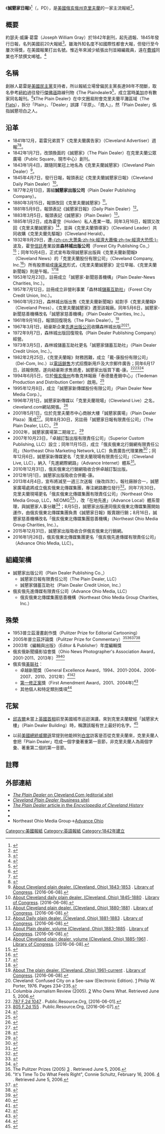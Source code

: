 {{NoteTA
|1=zh-hans:老实人报;zh-hant:誠懇家日報
|2=zh-hans:老实人;zh-hant:誠懇家
}}
{{Infobox newspaper
|logo= [[File:pdologo.png|200px]]<br>
[[File:pdelogo.jpg|34px]]
|image       = Plaindealerhq.jpg
|image_size =
|alt=
|caption      = 誠懇家廣場，攝於2007年10月6日。
|type         = [[日報|日報]]
|format       = [[大報|大報]]
|founder   = 約瑟夫·威廉·葛雷
|foundation   = {{start date and age|1842|1|7|}}
|owners       = [[先進出版公司|先進出版公司]]
|circulation  = 258,356（週三－五）<br />397,891（週日）
|publisher=誠懇家出版公司（Plain Dealer Publishing Co.）
|headquarters = [[俄亥俄州|俄亥俄州]]布魯克林
|political= 
|publishing_country= {{US}}
|publishing_city=[[克里夫蘭_(俄亥俄州)|俄亥俄州克里夫蘭]]
|ISSN         =
|website      = [http://www.cleveland.com/ cleveland.com]<br>[http://www.plaindealer.com/ plaindealer.com]
|footnotes={{as of|2015|9}}<ref>{{cite web|url=http://www.neohiomediagroup.com/about/brands/the-plain-dealer/|title=The Plain Dealer|author=|date=|archiveurl=https://web.archive.org/web/20150911204344/http://www.neohiomediagroup.com/about/brands/the-plain-dealer/|archivedate=2015-09-11|publisher=Northeast Ohio Media Group|deadurl=yes|access-date=2016-05-21}}</ref>
}}
《'''誠懇家日報'''》<ref>{{cite web|url=http://www.slideshare.net/CleEconomicDevelopment/welcome-to-cleveland-chinese|title=Welcome to Cleveland! (Chinese)|author=|date=May 30, 2013|publisher=SlideShare (CLE ED)|access-date=2016-05-21|archive-date=2016-06-17|archive-url=https://web.archive.org/web/20160617042411/http://www.slideshare.net/CleEconomicDevelopment/welcome-to-cleveland-chinese|dead-url=no}}</ref>（{{lang-en|''The Plain Dealer''}}，PD），是[[美國|美國]][[克里夫蘭_(俄亥俄州)|俄亥俄州克里夫蘭]]的一家主流報紙<ref>{{cite web|url=http://clevelandhistorical.org/items/show/315|title=Cleveland Plain Dealer|author=|date=|publisher=Cleveland Historical|accessdate=May 25, 2016|archive-date=2021-03-08|archive-url=https://web.archive.org/web/20210308015905/https://clevelandhistorical.org/items/show/315|dead-url=no}}</ref>。

==概要==
約瑟夫·威廉·葛雷（Joseph William Gray）於1842年創刊，起先週報、1845年發行日報，{{as of|2013|3}}名列美國前20大報紙<ref>{{Cite web |url=http://www.auditedmedia.com/news/blog/top-25-us-newspapers-for-march-2013.aspx |title=Top 25 U.S. Newspapers for March 2013 |access-date=2016-05-21 |archive-date=2013-06-11 |archive-url=https://web.archive.org/web/20130611122852/http://www.auditedmedia.com/news/blog/top-25-us-newspapers-for-march-2013.aspx |dead-url=yes }}</ref>。雖海外知名度不如國際性都會大報，但發行至今屢次得獎，在美國報業打出名號。惟近年來減少紙張出刊並縮編裁員，遠在[[費城|費城]]同業也不禁撰文唏噓。<ref>{{cite web|url=http://www.philly.com/philly/blogs/attytood/The-de-newspaperization-of-America.html|title=The de-newspaperization of America|author=Will Bunch|date=July 31, 2013|publisher=philly.com (Philadelphia Daily News)|access-date=2016-05-21|archive-date=2018-12-18|archive-url=https://web.archive.org/web/20181218140838/http://www.philly.com/philly/blogs/attytood/The-de-newspaperization-of-America.html|dead-url=no}}</ref>

==名稱==
創辦人葛雷是[[美國民主黨|美國民主黨]]支持者，所以報紙立場曾偏民主黨長達98年不間斷，取名參考[[紐約|紐約]]過往發行[[托马斯·杰斐逊|傑佛遜]]路線刊物《The Plaindealer》<ref>{{cite journal |title=The Plaindealer |author = |journal= |volume=1 |issue= | publisher=Wm. Van Norden |pages=  |url=https://books.google.com/books?id=2y4ZAAAAYAAJ |date=1836 |language=}}</ref>，成立當時[[美加|美加]]亦有數家同名報刊。<ref name=pd100>{{cite book|author=Archer H. Shaw|url=https://archive.org/stream/plaindealeronehu009353mbp#page/n9/mode/2up|title=The Plain Dealer: One Hundred Years in Cleveland|date=1942 |publisher=Alfred A. Knopf|pages=}}</ref>{{rp|19-20}}《The Plain Dealer》在中文圈易附會克里夫蘭平灘區域（The [[wikt:flat|Flat]]s），拆分「Plain」、「Dealer」誤譯「平原」、「商人」，然「Plain Dealer」係指誠懇坦白之人。

==沿革==
*1841年12月，葛雷兄弟買下《克里夫蘭廣告家》（Cleveland Advertiser）週報<ref>{{Cite web |url=https://ech.case.edu/cgi/article.pl?id=CA2 |title=CLEVELAND ADVERTISER - The Encyclopedia of Cleveland History |access-date=2016-05-30 |archive-date=2017-04-28 |archive-url=https://web.archive.org/web/20170428153634/http://ech.case.edu/cgi/article.pl?id=CA2 |dead-url=no }}</ref><ref name=cu>{{cite book  |title=Cleveland: The Making of a City |author = William Ganson Rose | publisher=[[肯特州立大學|Kent State University]] Press |page=184 |url=https://books.google.com/books?id=IT1NVT1vEwUC&q=december+1841|orig-year=1950|date=1990 |isbn = 978-0-87338-428-5 |language=}}</ref>。
*1842年1月7日，改頭換面的《誠懇家》（The Plain Dealer）在克里夫蘭公眾廣場（Public Square，現市中心）創刊。
*1843年1月4日，跟隨同業冠上地名為《克里夫蘭誠懇家》（Cleveland Plain Dealer）{{r|pd100}}{{rp|20}}<ref>[http://chroniclingamerica.loc.gov/lccn/sn83035333/ About Cleveland plain dealer. (Cleveland, Ohio) 1843-1853] {{Wayback|url=http://chroniclingamerica.loc.gov/lccn/sn83035333/ |date=20161101093231 }}. [[Library_of_Congress|Library of Congress]]. [2016-06-08].</ref>。
*1845年4月7日，發行日報，報頭表記《克里夫蘭誠懇家日報》（Cleveland Daily Plain Dealer）{{r|pd100}}{{rp|55}}<ref>[http://chroniclingamerica.loc.gov/lccn/sn83045521/ About Cleveland daily plain dealer. (Cleveland, Ohio) 1845-1880] {{Wayback|url=http://chroniclingamerica.loc.gov/lccn/sn83045521/ |date=20161118115541 }}. [[Library_of_Congress|Library of Congress]]. [2016-06-08].</ref>。
*1877年2月13日，籌組'''誠懇家出版公司'''（Plain Dealer Publishing Company）{{r|pd100}}{{rp|222}}。
*1880年3月15日，報頭改回《克里夫蘭誠懇家》<ref>[http://chroniclingamerica.loc.gov/lccn/sn83035549/ About Cleveland plain dealer. (Cleveland, Ohio) 1880-1881] {{Wayback|url=http://chroniclingamerica.loc.gov/lccn/sn83035549/ |date=20161101094741 }}. [[Library_of_Congress|Library of Congress]]. [2016-06-08].</ref>。
*1881年5月9日，報頭表記《誠懇家日報》（Daily Plain Dealer）<ref>[http://chroniclingamerica.loc.gov/lccn/sn83035550/ About Daily plain dealer. (Cleveland, Ohio) 1881-1883] {{Wayback|url=http://chroniclingamerica.loc.gov/lccn/sn83035550/ |date=20161101094747 }}. [[Library_of_Congress|Library of Congress]]. [2016-06-08].</ref>。
*1883年3月5日，報頭表記《誠懇家》（Plain Dealer）<ref>[http://chroniclingamerica.loc.gov/lccn/sn83035551/ About Plain dealer. volume (Cleveland, Ohio) 1883-1885] {{Wayback|url=http://chroniclingamerica.loc.gov/lccn/sn83035551/ |date=20161101094754 }}. [[Library_of_Congress|Library of Congress]]. [2016-06-08].</ref>。
*1885年1月2日，成為霍登（Holden）私人產業一環。同年3月16日，報頭又改回《克里夫蘭誠懇家》<ref>[http://chroniclingamerica.loc.gov/lccn/sn83045167/ About Cleveland plain dealer. volume (Cleveland, Ohio) 1885-1961] {{Wayback|url=http://chroniclingamerica.loc.gov/lccn/sn83045167/ |date=20161106005336 }}. [[Library_of_Congress|Library of Congress]]. [2016-06-08].</ref>，並與《克里夫蘭領導家》（Cleveland Leader）共同收購《克里夫蘭先驅報》（Cleveland Herald）。
*1932年9月29日，遭[[大萧条|-{zh-cn:大萧条;zh-hk:經濟大蕭條;zh-tw:經濟大恐慌;}-]]波及，霍登[[信託|信託]]產業設置'''森林城出版公司'''（Forest City Publishing Co.,）<ref>{{Cite web |url=http://www5.sos.state.oh.us/ords/f?p=100:1 |title=Business Search - Ohio Secretary of State |access-date=2016-06-01 |archive-url=https://web.archive.org/web/20160627085930/http://www5.sos.state.oh.us/ords/f?p=100:1 |archive-date=2016-06-27 |dead-url=yes }}</ref>；同年10月4日，正式宣布取得誠懇家出版與《克里夫蘭新聞報》（Cleveland News）的「克里夫蘭股份有限公司」（Cleveland Company, Inc.<ref>{{cite book|author=Elroy McKendree Avery|url=https://archive.org/stream/historyofclevela01elro#page/n9/mode/2up|title=A History of Cleveland and Its Environs: The Heart of New Connecticut|date=1918 |publisher=The Lewis Publishing Company |volume=1 |pages=592}}</ref>）所有股票組成[[康采恩|康采恩]]形式，《克里夫蘭誠懇家》定位早報、《克里夫蘭新聞報》則是午報。<ref>{{cite news |title= Holding Concern Gets Plain Dealer and the Cleveland News |author=  |publisher= [[Chicago_Tribune|Chicago Tribune]] ([[美联社|AP]]) |url= http://archives.chicagotribune.com/1932/10/05/page/5/article/holding-concern-gets-plain-dealer-and-the-cleveland-news |orig-year=  |date= October 5, 1932 |language=  |accessdate= 2016-06-01 |archive-date= 2016-08-16 |archive-url= https://web.archive.org/web/20160816085115/http://archives.chicagotribune.com/1932/10/05/page/5/article/holding-concern-gets-plain-dealer-and-the-cleveland-news/ |dead-url= no }}</ref><ref name=upi>{{cite news|url=| title=Cleveland News Bought by Scripps|publisher=The Miami News ([[合眾國際社|UPI]])|date=January 24, 1960}}</ref>
*1953年12月23日，註冊成立「誠懇家-新聞慈善機構」（Plain Dealer-News Charities, Inc.）。
*1957年7月12日，註冊成立非營利事業「森林城[[儲蓄互助社|儲蓄互助社]]」（Forest City Credit Union, Inc.）。
*1960年1月23日，森林城出版出售《克里夫蘭新聞報》給對手《克里夫蘭報》（Cleveland Press）{{r|upi}}，《克里夫蘭誠懇家》遷至該報廠。同年5月6日，誠懇家-新聞慈善機構改名「誠懇家慈善機構」（Plain Dealer Charities, Inc.）。
*1961年9月16日，報頭回復現名（The Plain Dealer）。<ref>[http://chroniclingamerica.loc.gov/lccn/sn83045522/ About The plain dealer. (Cleveland, Ohio) 1961-current] {{Wayback|url=http://chroniclingamerica.loc.gov/lccn/sn83045522/ |date=20200810193638 }}. [[Library_of_Congress|Library of Congress]]. [2016-06-08].</ref>
*1967年3月1日，紐豪斯企業[[先進出版公司|先進出版公司]]收購森林城出版<ref name="cityonasee">Cleveland: Confused City on a See-saw (Electronic Edition). [http://clevelandmemory.org/SpecColl/porter/] {{Wayback|url=http://clevelandmemory.org/SpecColl/porter/ |date=20060513031412 }} Philip W. Porter, 1976. Pages 234–235.</ref><ref name="advance">Columbia Journalism Review (2005). [http://www.cjr.org/tools/owners/advance.asp] {{Wayback|url=http://www.cjr.org/tools/owners/advance.asp |date=20080517110714 }} Who Owns What. Retrieved June 5, 2006.</ref>。
*1972年9月7日，森林城出版回復現名（Plain Dealer Publishing Company）經營。
*1973年3月5日，森林城儲蓄互助社更名「誠懇家儲蓄互助社」（Plain Dealer Credit Union, Inc.）。
*1982年2月25日，《克里夫蘭報》財務困難，成立「戴-康股份有限公司」（Del-Com, Inc.）以[[電話銷售|電話銷售]]方式招攬新用戶及大宗郵件廣告；同年6月17日，該報倒閉，遂向紐豪斯求售資產，誠懇家出版買下戴-康。<ref>[https://law.resource.org/pub/us/case/reporter/F2/787/787.F2d.1047.85-3313.html 787 F.2d 1047] {{Wayback|url=https://law.resource.org/pub/us/case/reporter/F2/787/787.F2d.1047.85-3313.html |date=20160624194128 }}. Public.Resource.Org, [2016-06-01].</ref><ref>[https://law.resource.org/pub/us/case/reporter/F2/805/805.F2d.155.85-4068.85-4053.html 805 F.2d 155] {{Wayback|url=https://law.resource.org/pub/us/case/reporter/F2/805/805.F2d.155.85-4068.85-4053.html |date=20160625133301 }}. Public.Resource.Org, [2016-06-07].</ref><ref>{{cite book  |title=Newhouse: All the Glitter, Power & Glory of America's Richest Media Empire & the Secretive Man Behind it |author = Thomas Maier | publisher=Big Earth Publishing |page=137 |url=https://books.google.com/books?id=CduybslNsucC&q=Del-Com|orig-year=1994|date=1997 |isbn = 978-1-55566-191-5 |language=}}</ref>
*1994年6月5日，位於[[俄亥俄州|俄亥俄州]]布魯克林報廠「泰德曼產銷中心」（Tiedeman Production and Distribution Center）啟用。<ref>{{cite journal |author= |title=Acting to Shape the Future: Machaskee Addresses World Newspaper Congress |work= |date=June 20, 1996 |journal=Congressional Record |volume=142 |issue=92 |pages=E1118 |id= |url=https://www.congress.gov/congressional-record/1996/6/20/extensions-of-remarks-section/article/E1116-2 |accessdate= |quote= |archive-date=2016-08-05 |archive-url=https://web.archive.org/web/20160805144301/https://www.congress.gov/congressional-record/1996/6/20/extensions-of-remarks-section/article/E1116-2 |dead-url=no }}</ref>
*1995年12月8日，成立「誠懇家新傳媒股份有限公司」（Plain Dealer New Media Corp.）。
*1996年7月1日，誠懇家新傳媒以「克里夫蘭現場」（Cleveland Live）之名，cleveland.com網站開張。<ref>{{cite news |title='Cleveland Live' Puts City on World Wide Web 'Map' |author= |publisher=The Free Library ([[美通社|PR Newswire]]) |url=http://www.thefreelibrary.com/-a018438523 |orig-year= |date=July 1, 1996 |language= |accessdate=2016-06-04 |archive-date=2016-08-04 |archive-url=https://web.archive.org/web/20160804010137/http://www.thefreelibrary.com/-a018438523 |dead-url=no }}</ref>
*2001年5月1日，位於克里夫蘭市中心商辦大樓「誠懇家廣場」（Plain Dealer Plaza）落成<ref>{{cite news |title=Newspaper Will Invest $38 Million in Downtown Cleveland: Plain Dealer to Build New Corporate Office Downtown |author= |publisher=The Free Library ([[美通社|PR Newswire]]) |url=http://www.thefreelibrary.com/-a020168010 |orig-year= |date=January 18, 1998 |language= |accessdate=2016-06-06 |archive-date=2016-08-04 |archive-url=https://web.archive.org/web/20160804122133/http://www.thefreelibrary.com/-a020168010 |dead-url=no }}</ref>。同年8月30日，另註冊「誠懇家日報有限責任公司」（The Plain Dealer, LLC）。<ref>{{cite web|url=http://www.supremecourt.ohio.gov/rod/docs/pdf/8/2008/2008-Ohio-6495.pdf|format=PDF|title=Great Lakes Capital Partners Ltd. v. Plain Dealer Publishing Co.|publisher=Supreme Court of Ohio|date=December 11, 2008|accessdate=|archive-date=2017-02-23|archive-url=https://web.archive.org/web/20170223030151/http://www.supremecourt.ohio.gov/rod/docs/pdf/8/2008/2008-Ohio-6495.pdf|dead-url=no}}</ref>
*2002年，誠懇家廣場第二期竣工。<ref>{{cite web |url=http://blog.cleveland.com/metro/2008/06/PD%2024hours_062908.pdf |format=PDF |title=Your Plain Dealer: Making 'the daily miracle' |publisher=cleveland.com (The Plain Dealer) |date=June 29, 2008 |accessdate= |deadurl=yes |archiveurl=https://web.archive.org/web/20120829175803/http://blog.cleveland.com/metro/2008/06/PD%2024hours_062908.pdf |archivedate=2012年8月29日 }}</ref>
*2007年10月23日，「卓越訂製出版有限責任公司」（Superior Custom Publishing, LLC）設立；同年11月15日，成立「俄亥俄東北行銷網有限責任公司」（Northeast Ohio Marketing Network, LLC）負責廣告代理業務<ref>{{cite web|url=http://plaindealer.com/wp-content/uploads/2012/05/Advertising-Rate-Policy.pdf|format=PDF|title=Northeast Ohio Marketing Network Rate Policy|publisher=Plain Dealer Publishing|date=2012-05|accessdate=|archive-date=2013-11-26|archive-url=https://web.archive.org/web/20131126132759/http://plaindealer.com/wp-content/uploads/2012/05/Advertising-Rate-Policy.pdf|dead-url=no}}</ref>；同年12月6日，誠懇家新傳媒更名「克里夫蘭現場有限責任公司」（Cleveland Live, LLC），納入「先進網際網路」（Advance Internet）體系<ref>{{Cite web |url=http://www.advanceinternet.com/index.ssf |title=Advance Internet Online Advertising Media Kit - Advance Internet |access-date=2016-06-06 |archive-date=2016-09-25 |archive-url=https://web.archive.org/web/20160925114842/http://www.advanceinternet.com/index.ssf |dead-url=no }}</ref>。
*2010年12月31日，俄亥俄東北行銷網吸收合併卓越訂製出版。
*2012年1月1日，誠懇家出版吸收合併戴-康。
*2013年4月4日，宣布將減至一週三次送報（後改四次）。報社廠辦合一，誠懇家廣場處將成立俄亥俄東北傳媒集團，專注網路數位發行<ref>{{cite news|url=http://www.cleveland.com/metro/index.ssf/2013/04/northeast_ohio_media_group_to.html|title=Northeast Ohio Media Group to launch in summer: Press Release|author=Plain Dealer staff|date=April 4, 2013|publisher=cleveland.com|accessdate=2016-05-21|archive-date=2017-05-21|archive-url=https://web.archive.org/web/20170521080352/http://www.cleveland.com/metro/index.ssf/2013/04/northeast_ohio_media_group_to.html|dead-url=no}}</ref>。同年7月30日，克里夫蘭現場更名「俄亥俄東北傳媒集團有限責任公司」（Northeast Ohio Media Group, LLC，NEOMG<ref>{{cite web|url=http://www.advancelocal.net/wp-content/uploads/2013/12/Oct25_NEOMGPressRelease_DigitalLiteracy.pdf|format=PDF|title=Northeast Ohio Media Group to Launches $250K Initiative in Support of Digital Literacy|publisher=Advance Local (NEOMG)|date=October 25, 2013|accessdate=}}{{dead link|date=2018年4月 |bot=InternetArchiveBot |fix-attempted=yes }}</ref>），改「在地先進」（Advance Local）體系管理，與誠懇家人事分離<ref>{{cite news|title=Northeast Ohio Newspaper Guild, Plain Dealer settle dispute |author =Jay Miller | publisher=Crain's Cleveland Business |url=http://www.crainscleveland.com/article/20140831/SUB1/308319983/northeast-ohio-newspaper-guild-plain-dealer-settle-dispute |orig-year=|date=August 31, 2014 |language=}}</ref>；8月5日，誠懇家出版連同俄亥俄東北傳媒集團開始運作，由俄亥俄東北傳媒集團負責《誠懇家日報》販賣跟行銷；8月16日，誠懇家慈善機構改名「俄亥俄東北傳媒集團慈善機構」（Northeast Ohio Media Group Charities, Inc.）。
*2015年12月31日，誠懇家出版吸收合併俄亥俄東北行銷網。
*2016年1月26日，俄亥俄東北傳媒集團更名「俄亥俄先進傳媒有限責任公司」（Advance Ohio Media, LLC）。

==組織架構==
*誠懇家出版公司（Plain Dealer Publishing Co.,）
**誠懇家日報有限責任公司（The Plain Dealer, LLC）
**誠懇家儲蓄互助社（Plain Dealer Credit Union, Inc.）
*俄亥俄先進傳媒有限責任公司（Advance Ohio Media, LLC）
**俄亥俄東北傳媒集團慈善機構（Northeast Ohio Media Group Charities, Inc.）

==殊榮==
*1953普立茲漫畫創作獎（Pulitzer Prize for Editorial Cartooning） 
*2005年普立茲評論獎（Pulitzer Prize for Commentary）<ref name="pulitzer">The Pulitzer Prizes (2005) [http://www.pulitzer.org/year/2005/] {{Wayback|url=http://www.pulitzer.org/year/2005/ |date=20201124013020 }}. Retrieved June 5, 2006.</ref><ref name="schultz">"It's Time To Do What Feels Right", Connie Schultz, February 16, 2006. [http://www.cleveland.com/schultz/index.ssf?/base/news/1138797018226220.xml&coll=2] {{Wayback|url=http://www.cleveland.com/schultz/index.ssf?%2Fbase%2Fnews%2F1138797018226220.xml&coll=2 |date=20070509114209 }}. Retrieved June 5, 2006.</ref><ref name="schultzreturn">{{Cite web |url=http://www.editorandpublisher.com/Article/Connie-Schultz-Devotes-First-Post-Sabbatical-Column-to-Her-Father |title=Connie Schultz Devotes First Post-Sabbatical Column to Her Father |access-date=2016-05-21 |archive-date=2015-09-23 |archive-url=https://web.archive.org/web/20150923233710/http://www.editorandpublisher.com/Article/Connie-Schultz-Devotes-First-Post-Sabbatical-Column-to-Her-Father |dead-url=no }}</ref><ref>{{Cite web |url=http://blog.cleveland.com/metro/2011/09/connie_schultz_resigned_today.html |title=Pulitzer Prize-winning columnist Connie Schultz resigns from ''The Plain Dealer'' |access-date=2016-05-21 |archive-date=2011-11-24 |archive-url=https://web.archive.org/web/20111124003818/http://blog.cleveland.com/metro/2011/09/connie_schultz_resigned_today.html |dead-url=no }}</ref>
*2003年《編輯與出版》（Editor & Publisher）年度編輯獎
*俄亥俄新聞攝影協會獎（Ohio News Photographer's Association Award，2001-2011、2013年）<ref>{{cite web|title=Plain Dealer photo staff named best in Ohio 11th straight year|url=http://blog.cleveland.com/pdmultimedia/2011/04/plain_dealer_photo_staff_names.html|accessdate=7 November 2014|archive-date=2014-11-07|archive-url=https://web.archive.org/web/20141107224800/http://blog.cleveland.com/pdmultimedia/2011/04/plain_dealer_photo_staff_names.html|dead-url=no}}</ref><ref>{{cite web|last1=Ewinger|first1=James|title=The Plain Dealer's Gus Chan named Ohio news photographer of the year; staff named best in state|url=http://www.cleveland.com/metro/index.ssf/2013/04/plain_dealer_photo_staff_clinc.html|accessdate=7 November 2014|archive-date=2016-03-04|archive-url=https://web.archive.org/web/20160304063119/http://www.cleveland.com/metro/index.ssf/2013/04/plain_dealer_photo_staff_clinc.html|dead-url=no}}</ref>
*俄亥俄[[美联社|美联社]]：
**卓越新聞獎（General Excellence Award，1994、2001-2004、2006-2007、2010、2012年）<ref name= "PD AP">{{cite web|url=http://www.ap.org/states/ohio/documents/GeneralExcellenceWinners_000.pdf|title=PD AP awards|accessdate=2014-04-30|archive-date=2016-03-04|archive-url=https://web.archive.org/web/20160304113231/http://www.ap.org/states/ohio/documents/GeneralExcellenceWinners_000.pdf|dead-url=no}}</ref><ref>{{cite web|url=http://www.ap.org/states/ohio/documents/GenExOutstandingNewsOpWinners.pdf|title=PD AP awards|publisher=[[Associated_Press|Associated Press]]|accessdate=2014-04-30|archive-date=2016-03-04|archive-url=https://web.archive.org/web/20160304025926/http://www.ap.org/states/ohio/documents/GenExOutstandingNewsOpWinners.pdf|dead-url=no}}</ref>
**[[美国宪法第一修正案|第一修正案]]獎（First Amendment Award，2001、2004年)<ref>{{cite web|url=http://www.ap.org/states/ohio/documents/FirstAmendmentAwardRecipients.pdf|title=PD AP awards|publisher=Associated Press|accessdate=2014-04-30|archive-date=2016-03-03|archive-url=https://web.archive.org/web/20160303233401/http://www.ap.org/states/ohio/documents/FirstAmendmentAwardRecipients.pdf|dead-url=no}}</ref>
**其他個人和特定類別獎項<ref>{{Cite web |url=http://www.ap.org/states/ohio/APSOContestWinners.html |title=APSOContestWinners |access-date=2016-05-21 |archive-date=2016-03-04 |archive-url=https://web.archive.org/web/20160304113349/http://www.ap.org/states/ohio/APSOContestWinners.html |dead-url=no }}</ref>

==花絮==
*[[邱吉爾|邱吉爾]]未當上[[英國首相|英國首相]]前至美國城市巡迴演講，來到克里夫蘭駛經「誠懇家大樓」（Plain Dealer Building）時，稱讚該報有世上最好的名字。{{r|pd100}}{{rp|16}}<ref>{{cite news|url=http://content.time.com/time/magazine/article/0,9171,773027,00.html|title=The Press: Cleveland Centenarian|author=|date=January 12, 1942|publisher=[[時代_(雜誌)|TIME]]|accessdate=2016-05-21|archive-date=2020-09-24|archive-url=https://web.archive.org/web/20200924215321/http://content.time.com/time/magazine/article/0,9171,773027,00.html|dead-url=no}}</ref>

*以前[[美國總統|美國總統]][[伍德罗·威尔逊|威爾遜]]常提到他能辨別[[白宮|白宮]]訪客是否從克里夫蘭來，克里夫蘭人會把「Plain Dealer」唸成一個字彙著重第一音節，非克里夫蘭人為兩個字彙、著重第二個的第一音節。{{r|pd100}}{{rp|19}}

==註釋==
{{Reflist|3}}

==外部連結==
* [http://www.cleveland.com/plaindealer/ ''The Plain Dealer'' on Cleveland.Com (editorial site)] {{Wayback|url=http://www.cleveland.com/plaindealer/ |date=20160202133724 }}
* [http://www.plaindealer.com/ ''Cleveland Plain Dealer'' (business site)] {{Wayback|url=http://www.plaindealer.com/ |date=20160205220209 }}
* [http://ech.case.edu/ech-cgi/article.pl?id=PD ''The Plain Dealer'' article in the ''Encyclopedia of Cleveland History''] {{Wayback|url=http://ech.case.edu/ech-cgi/article.pl?id=PD |date=20160303175745 }}
* {{facebook|The-Plain-Dealer-202744479096|The Plain Dealer}}
* {{twitter|theplaindealer|The Plain Dealer}}
* Northeast Ohio Media Group{{dead link|url=http://www.neohiomediagroup.com}}→[http://www.advance-ohio.com/ Advance Ohio] {{Wayback|url=http://www.advance-ohio.com/ |date=20210510180844 }}
{{coord|41|30|25.5|N|81|40|47.2|W|type:landmark_region:US|display=title}}

{{美国发行量前25的报纸}}
{{DEFAULTSORT:Plain Dealer, The}}
[[Category:美國報紙|Category:美國報紙]]
[[Category:英語報紙|Category:英語報紙]]
[[Category:1842年建立|Category:1842年建立]]